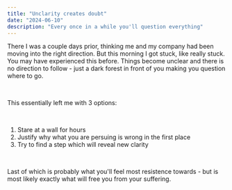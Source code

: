 ```yaml
---
title: "Unclarity creates doubt"
date: "2024-06-10"
description: "Every once in a while you'll question everything"
---
```


There I was a couple days prior, thinking me and my company had been moving into the right direction. But this morning I got stuck, like really stuck. 
You may have experienced this before. Things become unclear and there is no direction to follow - just a dark forest in front of you making you question where to go. 
 
&nbsp;
&nbsp;

This essentially left me with 3 options:

&nbsp;
&nbsp;

1. Stare at a wall for hours 
2. Justify why what you are persuing is wrong in the first place
3. Try to find a step which will reveal new clarity

&nbsp;
&nbsp;

Last of which is probably what you'll feel most resistence towards - but is most likely exactly what will free you from your suffering.